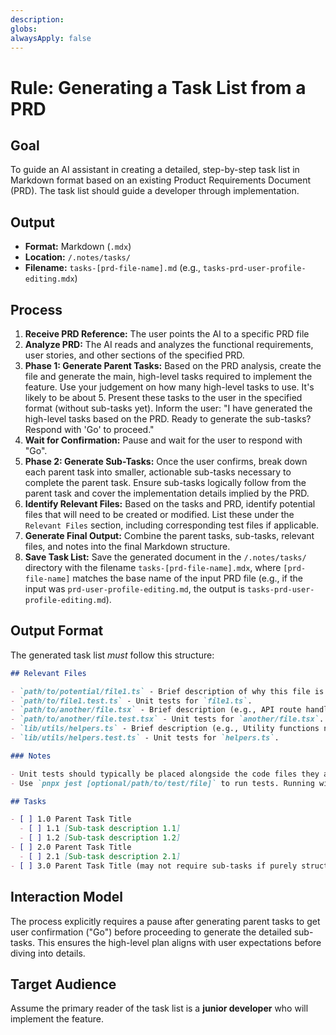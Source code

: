 ```yaml
---
description: 
globs: 
alwaysApply: false
---
```

# Rule: Generating a Task List from a PRD

## Goal

To guide an AI assistant in creating a detailed, step-by-step task list in Markdown format based on an existing Product Requirements Document (PRD). The task list should guide a developer through implementation.

## Output

- **Format:** Markdown (`.mdx`)
- **Location:** `/.notes/tasks/`
- **Filename:** `tasks-[prd-file-name].md` (e.g., `tasks-prd-user-profile-editing.mdx`)

## Process

1.  **Receive PRD Reference:** The user points the AI to a specific PRD file
2.  **Analyze PRD:** The AI reads and analyzes the functional requirements, user stories, and other sections of the specified PRD.
3.  **Phase 1: Generate Parent Tasks:** Based on the PRD analysis, create the file and generate the main, high-level tasks required to implement the feature. Use your judgement on how many high-level tasks to use. It's likely to be about 5. Present these tasks to the user in the specified format (without sub-tasks yet). Inform the user: "I have generated the high-level tasks based on the PRD. Ready to generate the sub-tasks? Respond with 'Go' to proceed."
4.  **Wait for Confirmation:** Pause and wait for the user to respond with "Go".
5.  **Phase 2: Generate Sub-Tasks:** Once the user confirms, break down each parent task into smaller, actionable sub-tasks necessary to complete the parent task. Ensure sub-tasks logically follow from the parent task and cover the implementation details implied by the PRD.
6.  **Identify Relevant Files:** Based on the tasks and PRD, identify potential files that will need to be created or modified. List these under the `Relevant Files` section, including corresponding test files if applicable.
7.  **Generate Final Output:** Combine the parent tasks, sub-tasks, relevant files, and notes into the final Markdown structure.
8.  **Save Task List:** Save the generated document in the `/.notes/tasks/` directory with the filename `tasks-[prd-file-name].mdx`, where `[prd-file-name]` matches the base name of the input PRD file (e.g., if the input was `prd-user-profile-editing.md`, the output is `tasks-prd-user-profile-editing.md`).

## Output Format

The generated task list _must_ follow this structure:

```markdown
## Relevant Files

- `path/to/potential/file1.ts` - Brief description of why this file is relevant (e.g., Contains the main component for this feature).
- `path/to/file1.test.ts` - Unit tests for `file1.ts`.
- `path/to/another/file.tsx` - Brief description (e.g., API route handler for data submission).
- `path/to/another/file.test.tsx` - Unit tests for `another/file.tsx`.
- `lib/utils/helpers.ts` - Brief description (e.g., Utility functions needed for calculations).
- `lib/utils/helpers.test.ts` - Unit tests for `helpers.ts`.

### Notes

- Unit tests should typically be placed alongside the code files they are testing (e.g., `MyComponent.tsx` and `MyComponent.test.tsx` in the same directory).
- Use `pnpx jest [optional/path/to/test/file]` to run tests. Running without a path executes all tests found by the Jest configuration.

## Tasks

- [ ] 1.0 Parent Task Title
  - [ ] 1.1 [Sub-task description 1.1]
  - [ ] 1.2 [Sub-task description 1.2]
- [ ] 2.0 Parent Task Title
  - [ ] 2.1 [Sub-task description 2.1]
- [ ] 3.0 Parent Task Title (may not require sub-tasks if purely structural or configuration)
```

## Interaction Model

The process explicitly requires a pause after generating parent tasks to get user confirmation ("Go") before proceeding to generate the detailed sub-tasks. This ensures the high-level plan aligns with user expectations before diving into details.

## Target Audience



Assume the primary reader of the task list is a **junior developer** who will implement the feature.    